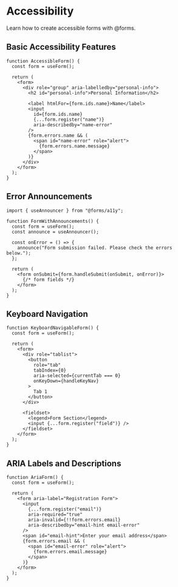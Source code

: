 # Accessibility

Learn how to create accessible forms with @forms.

## Basic Accessibility Features

```tsx
function AccessibleForm() {
  const form = useForm();

  return (
    <form>
      <div role="group" aria-labelledby="personal-info">
        <h2 id="personal-info">Personal Information</h2>
        
        <label htmlFor={form.ids.name}>Name</label>
        <input
          id={form.ids.name}
          {...form.register("name")}
          aria-describedby="name-error"
        />
        {form.errors.name && (
          <span id="name-error" role="alert">
            {form.errors.name.message}
          </span>
        )}
      </div>
    </form>
  );
}
```

## Error Announcements

```tsx
import { useAnnouncer } from "@forms/a11y";

function FormWithAnnouncements() {
  const form = useForm();
  const announce = useAnnouncer();

  const onError = () => {
    announce("Form submission failed. Please check the errors below.");
  };

  return (
    <form onSubmit={form.handleSubmit(onSubmit, onError)}>
      {/* form fields */}
    </form>
  );
}
```

## Keyboard Navigation

```tsx
function KeyboardNavigableForm() {
  const form = useForm();

  return (
    <form>
      <div role="tablist">
        <button
          role="tab"
          tabIndex={0}
          aria-selected={currentTab === 0}
          onKeyDown={handleKeyNav}
        >
          Tab 1
        </button>
      </div>
      
      <fieldset>
        <legend>Form Section</legend>
        <input {...form.register("field")} />
      </fieldset>
    </form>
  );
}
```

## ARIA Labels and Descriptions

```tsx
function AriaForm() {
  const form = useForm();

  return (
    <form aria-label="Registration Form">
      <input
        {...form.register("email")}
        aria-required="true"
        aria-invalid={!!form.errors.email}
        aria-describedby="email-hint email-error"
      />
      <span id="email-hint">Enter your email address</span>
      {form.errors.email && (
        <span id="email-error" role="alert">
          {form.errors.email.message}
        </span>
      )}
    </form>
  );
}
``` 